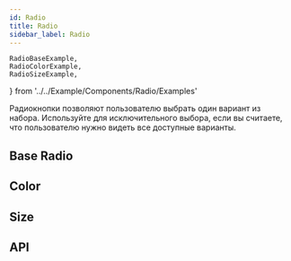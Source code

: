 ```yaml
---
id: Radio
title: Radio
sidebar_label: Radio
---
```


    RadioBaseExample,
	RadioColorExample,
	RadioSizeExample,
} from '../../Example/Components/Radio/Examples'

Радиокнопки позволяют пользователю выбрать один вариант из набора. Используйте для исключительного выбора, если вы считаете, что пользователю нужно видеть все доступные варианты. 

## Base Radio

<RadioBaseExample />

## Color

<RadioColorExample />

## Size

<RadioSizeExample />

## API

<ApiDoc name='Radio' />